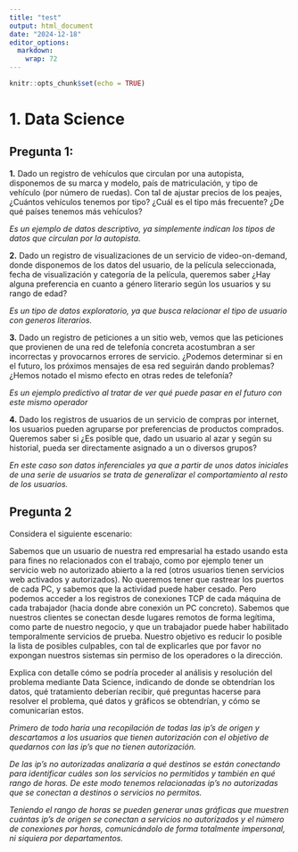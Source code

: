 ```yaml
---
title: "test"
output: html_document
date: "2024-12-18"
editor_options: 
  markdown: 
    wrap: 72
---
```


```r
knitr::opts_chunk$set(echo = TRUE)
```

# 1. Data Science

## Pregunta 1:

**1.** Dado un registro de vehículos que circulan por una autopista,
disponemos de su marca y modelo, país de matriculación, y tipo de
vehículo (por número de ruedas). Con tal de ajustar precios de los
peajes, ¿Cuántos vehículos tenemos por tipo? ¿Cuál es el tipo más
frecuente? ¿De qué países tenemos más vehículos?

*Es un ejemplo de datos descriptivo, ya simplemente indican los tipos de
datos que circulan por la autopista.*

**2.** Dado un registro de visualizaciones de un servicio de
video-on-demand, donde disponemos de los datos del usuario, de la
película seleccionada, fecha de visualización y categoría de la
película, queremos saber ¿Hay alguna preferencia en cuanto a género
literario según los usuarios y su rango de edad?

*Es un tipo de datos exploratorio, ya que busca relacionar el tipo de
usuario con generos literarios.*

**3.** Dado un registro de peticiones a un sitio web, vemos que las
peticiones que provienen de una red de telefonía concreta acostumbran a
ser incorrectas y provocarnos errores de servicio. ¿Podemos determinar
si en el futuro, los próximos mensajes de esa red seguirán dando
problemas? ¿Hemos notado el mismo efecto en otras redes de telefonía?

*Es un ejemplo predictivo al tratar de ver qué puede pasar en el futuro
con este mismo operador*

**4.** Dado los registros de usuarios de un servicio de compras por
internet, los usuarios pueden agruparse por preferencias de productos
comprados. Queremos saber si ¿Es posible que, dado un usuario al azar y
según su historial, pueda ser directamente asignado a un o diversos
grupos?

*En este caso son datos inferenciales ya que a partir de unos datos
iniciales de una serie de usuarios se trata de generalizar el
comportamiento al resto de los usuarios.*

## Pregunta 2

Considera el siguiente escenario:

Sabemos que un usuario de nuestra red empresarial ha estado usando esta
para fines no relacionados con el trabajo, como por ejemplo tener un
servicio web no autorizado abierto a la red (otros usuarios tienen
servicios web activados y autorizados). No queremos tener que rastrear
los puertos de cada PC, y sabemos que la actividad puede haber cesado.
Pero podemos acceder a los registros de conexiones TCP de cada máquina
de cada trabajador (hacia donde abre conexión un PC concreto). Sabemos
que nuestros clientes se conectan desde lugares remotos de forma
legítima, como parte de nuestro negocio, y que un trabajador puede haber
habilitado temporalmente servicios de prueba. Nuestro objetivo es
reducir lo posible la lista de posibles culpables, con tal de
explicarles que por favor no expongan nuestros sistemas sin permiso de
los operadores o la dirección.

Explica con detalle cómo se podría proceder al análisis y resolución del
problema mediante Data Science, indicando de donde se obtendrían los
datos, qué tratamiento deberían recibir, qué preguntas hacerse para
resolver el problema, qué datos y gráficos se obtendrían, y cómo se
comunicarían estos.

*Primero de todo haría una recopilación de todas las ip's de origen y
descartamos a los usuarios que tienen autorización con el objetivo de
quedarnos con las ip's que no tienen autorización.*

*De las ip's no autorizadas analizaría a qué destinos se están
conectando para identificar cuáles son los servicios no permitidos y
también en qué rango de horas. De este modo tenemos relacionadas ip's no
autorizadas que se conectan a destinos o servicios no permitos.*

*Teniendo el rango de horas se pueden generar unas gráficas que muestren
cuántas ip's de origen se conectan a servicios no autorizados y el
número de conexiones por horas, comunicándolo de forma totalmente
impersonal, ni siquiera por departamentos.*
